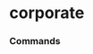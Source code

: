 # corporate


### Commands
<ul className='grid grid-cols-1 md:grid-cols-2 lg:grid-cols-3 xl:grid-cols-4 gap-4 -ml-6'>
<ReferenceCard
    title="spot_rates"
    description="Spot Rates. The spot rates for any maturity is the yield on a bond that provides a single payment..."
    url="corporate/spot_rates"
    command
/><ReferenceCard
    title="commercial_paper"
    description="Commercial Paper. Commercial paper (CP) consists of short-term, promissory notes issued primarily..."
    url="corporate/commercial_paper"
    command
/><ReferenceCard
    title="ice_bofa"
    description="ICE BofA US Corporate Bond Indices. The ICE BofA US Corporate Index tracks the performance of US..."
    url="corporate/ice_bofa"
    command
/><ReferenceCard
    title="hqm"
    description="High Quality Market Corporate Bond. The HQM yield curve represents the high quality corporate..."
    url="corporate/hqm"
    command
/><ReferenceCard
    title="moody"
    description="Moody Corporate Bond Index. Moody's Aaa and Baa are investment bonds that acts as an index of the..."
    url="corporate/moody"
    command
/>
</ul>
